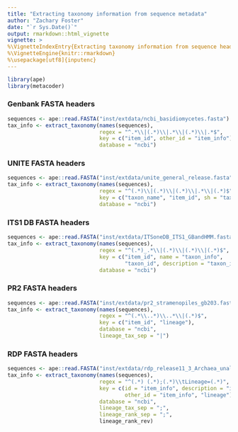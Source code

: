```yaml
---
title: "Extracting taxonomy information from sequence metadata"
author: "Zachary Foster"
date: "`r Sys.Date()`"
output: rmarkdown::html_vignette
vignette: >
%\VignetteIndexEntry{Extracting taxonomy information from sequence headers}
%\VignetteEngine{knitr::rmarkdown}
%\usepackage[utf8]{inputenc}
---
```



```r
library(ape)
library(metacoder)
```




### Genbank FASTA headers

```r
sequences <- ape::read.FASTA("inst/extdata/ncbi_basidiomycetes.fasta")
tax_info <- extract_taxonomy(names(sequences),
                             regex = "^.*\\|(.*)\\|.*\\|(.*)\\|.*$",
                             key = c("item_id", other_id = "item_info"),
                             database = "ncbi")
```


### UNITE FASTA headers

```r
sequences <- ape::read.FASTA("inst/extdata/unite_general_release.fasta")
tax_info <- extract_taxonomy(names(sequences),
                             regex = "^(.*)\\|(.*)\\|(.*)\\|.*\\|(.*)$",
                             key = c("taxon_name", "item_id", sh = "taxon_info", "lineage"),
                             database = "ncbi")
```


### ITS1 DB FASTA headers

```r
sequences <- ape::read.FASTA("inst/extdata/ITSoneDB_ITS1_GBandHMM.fasta")
tax_info <- extract_taxonomy(names(sequences),
                             regex = "^(.*)_.*\\|(.*)\\|(.*)\\|(.*)$",
                             key = c("item_id", name = "taxon_info",
                                     "taxon_id", description = "taxon_info"),
                             database = "ncbi")
```


### PR2 FASTA headers

```r
sequences <- ape::read.FASTA("inst/extdata/pr2_stramenopiles_gb203.fasta")
tax_info <- extract_taxonomy(names(sequences),
                             regex = "^(.*\\..*)\\..*\\|(.*)$",
                             key = c("item_id", "lineage"),
                             database = "ncbi", 
                             lineage_tax_sep = "|")
```


### RDP FASTA headers

```r
sequences <- ape::read.FASTA("inst/extdata/rdp_release11_3_Archaea_unaligned.fa")
tax_info <- extract_taxonomy(names(sequences),
                             regex = "^(.*) (.*);(.*)\\tLineage=(.*)",
                             key = c(id = "item_info", description = "item_info",
                                     other_id = "item_info", "lineage"),
                             database = "ncbi", 
                             lineage_tax_sep = ";",
                             lineage_rank_sep = ";", 
                             lineage_rank_rev)
```
